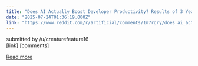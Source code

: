 ```yaml
---
title: "Does AI Actually Boost Developer Productivity? Results of 3 Year/100k Dev study (spoiler: not by much)"
date: "2025-07-24T01:36:19.000Z"
link: "https://www.reddit.com/r/artificial/comments/1m7rgry/does_ai_actually_boost_developer_productivity/"
---
```


submitted by    /u/creaturefeature16  
 [link]   [comments]

[Read more](https://www.reddit.com/r/artificial/comments/1m7rgry/does_ai_actually_boost_developer_productivity/)
